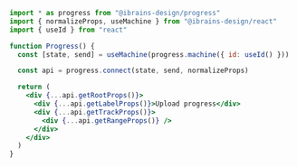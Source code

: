 ```jsx
import * as progress from "@ibrains-design/progress"
import { normalizeProps, useMachine } from "@ibrains-design/react"
import { useId } from "react"

function Progress() {
  const [state, send] = useMachine(progress.machine({ id: useId() }))

  const api = progress.connect(state, send, normalizeProps)

  return (
    <div {...api.getRootProps()}>
      <div {...api.getLabelProps()}>Upload progress</div>
      <div {...api.getTrackProps()}>
        <div {...api.getRangeProps()} />
      </div>
    </div>
  )
}
```
